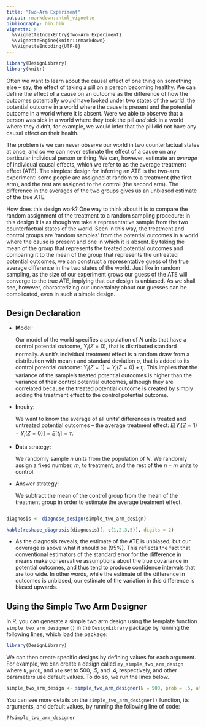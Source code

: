 ```yaml
---
title: "Two-Arm Experiment"
output: rmarkdown::html_vignette
bibliography: bib.bib
vignette: >
  %\VignetteIndexEntry{Two-Arm Experiment}
  %\VignetteEngine{knitr::rmarkdown}
  %\VignetteEncoding{UTF-8}
---
```



```r
library(DesignLibrary)
library(knitr)
```


Often we want to learn about the causal effect of one thing on something else -- say, the effect of taking a pill on a person becoming healthy. We can define the effect of a cause on an outcome as the difference of  how the outcomes potentially would have looked under two states of the world: the potential outcome in a world where the cause is present and the potential outcome in a world where it is absent. Were we able to observe that a person was sick in a world where they took the pill *and* sick in a world where they didn't, for example, we would infer that the pill did not have any causal effect on their health.

The problem is we can never observe our world in two counterfactual states at once, and so we can never estimate the effect of a cause on any particular individual person or thing. We can, however, estimate an *average* of individual causal effects, which we refer to as the average treatment effect (ATE). The simplest design for inferring an ATE is the two-arm experiment: some people are assigned at random to a treatment (the first arm), and the rest are assigned to the control (the second arm). The difference in the averages of the two groups gives us an unbiased estimate of the true ATE.

How does this design work? One way to think about it is to compare the random assignment of the treatment to a random sampling procedure: in this design it is as though we take a representative sample from the two counterfactual states of the world. Seen in this way, the treatment and control groups are 'random samples' from the potential outcomes in a world where the cause is present and one in which it is absent. By taking the mean of the group that represents the treated potential outcomes and comparing it to the mean of the group that represents the untreated potential outcomes, we can construct a representative guess of the true average difference in the two states of the world. Just like in random sampling, as the size of our experiment grows our guess of the ATE will converge to the true ATE, implying that our design is unbiased. As we shall see, however, characterizing our uncertainty about our guesses can be complicated, even in such a simple design.  

## Design Declaration

- **M**odel: 
    
    Our model of the world specifies a population of $N$ units that have a control potential outcome, $Y_i(Z = 0)$, that is distributed standard normally. A unit's individual treatment effect is a random draw from a distribution with mean $\tau$ and standard deviation $\sigma$, that is added to its control potential outcome: $Y_i(Z = 1) = Y_i(Z = 0) + t_i$. This implies that the variance of the sample's treated potential outcomes is higher than the variance of their control potential outcomes, although they are correlated because the treated potential outcome is created by simply adding the treatment effect to the control potential outcome. 
  
- **I**nquiry: 
    
    We want to know the average of all units' differences in treated and untreated potential outcomes -- the average treatment effect: $E[Y_i(Z = 1) - Y_i(Z = 0)] = E[t_i] = \tau$.  

- **D**ata strategy: 
    
    We randomly sample $n$ units from the population of $N$. We randomly assign a fixed number, $m$, to treatment, and the rest of the $n-m$ units to control.

- **A**nswer strategy: 
    
    We subtract the mean of the control group from the mean of the treatment group in order to estimate the average treatment effect.


```r
```


```r
diagnosis <- diagnose_design(simple_two_arm_design)
```

```r
kable(reshape_diagnosis(diagnosis)[,-c(1,2,3,5)], digits = 2)
```

- As the diagnosis reveals, the estimate of the ATE is unbiased, but our coverage is above what it should be (95\%). This reflects the fact that conventional estimators of the standard error for the difference in means make conservative assumptions about the true covariance in potential outcomes, and thus tend to produce confidence intervals that are too wide. In other words, while the estimate of the difference in outcomes is unbiased, our estimate of the variation in this difference is biased upwards.


## Using the Simple Two Arm Designer

In R, you can generate a simple two arm design using the template function `simple_two_arm_designer()` in the `DesignLibrary` package by running the following lines, which load the package:

```r
library(DesignLibrary)
```

We can then create specific designs by defining values for each argument. For example, we can create a design called `my_simple_two_arm_design` where `N`, `prob`, and `ate` set to 500, .5, and .4, respectively, and other parameters use default values. To do so, we run the lines below.

```r
simple_two_arm_design <- simple_two_arm_designer(N = 500, prob = .5, ate = .4)
```

You can see more details on the `simple_two_arm_designer()` function, its arguments, and default values, by running the following line of code:

```r
??simple_two_arm_designer
```























